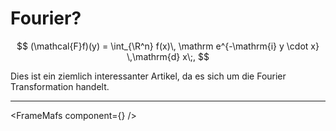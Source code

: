 
# Fourier?

$$
(\mathcal{F}f)(y)
  = \int_{\R^n} f(x)\, \mathrm e^{-\mathrm{i} y \cdot x} \,\mathrm{d} x\;,
$$

Dies ist ein ziemlich interessanter Artikel, da es sich um die Fourier Transformation handelt.

---

<FrameMafs component={<VectorFieldExample />} />
